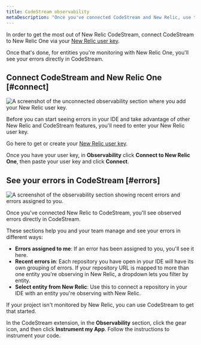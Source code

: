 ```yaml
---
title: CodeStream observability
metaDescription: "Once you've connected CodeStream and New Relic, use the observability section to see your errors."
---
```




In order to get the most out of New Relic CodeStream, connect CodeStream to New Relic One via your [New Relic user key](/docs/apis/intro-apis/new-relic-api-keys/#user-api-key).

Once that's done, for entities you're monitoring with New Relic One, you'll see your errors directly in CodeStream.

## Connect CodeStream and New Relic One [#connect]

<img
  src={observabilitySectionConnect1}
  title="The unconnected observability section where you add your New Relic user key."
  alt="A screenshot of the unconnected observability section where you add your New Relic user key."
/>

<figcaption>
  Before you can start seeing errors in your IDE and take advantage of other New Relic and CodeStream features, you'll need to enter your New Relic user key.
</figcaption>

Go here to get or create your [New Relic user key](https://one.newrelic.com/launcher/api-keys-ui.api-keys-launcher).

Once you have your user key, in **Observability** click **Connect to New Relic One**, then paste your user key and click **Connect**.

## See your errors in CodeStream [#errors]

<img
  src={observabilitySectionConnected1}
  title="The observability section shows recent errors and errors assigned to you."
  alt="A screenshot of the observability section showing recent errors and errors assigned to you."
/>

<figcaption>
  Once you've connected New Relic to CodeStream, you'll see observed errors directly in CodeStream.
</figcaption>

These sections help you and your team manage and see your errors in different ways:

* **Errors assigned to me**: If an error has been assigned to you, you'll see it here.
* **Recent errors in**: Each repository you have open in your IDE will have its own grouping of errors. If your repository URL is mapped to more than one entity you're observing in New Relic, a dropdown lets you filter by entity.
* **Select entity from New Relic**: Use this to connect a repository in your IDE with an entity you're observing with New Relic.

<Callout variant="tip">
  If your project isn't monitored by New Relic, you can use CodeStream to get that started.

  In the CodeStream extension, in the **Observability** section, click the gear icon, and then click **Instrument my App**. Follow the instructions to instrument your code.
</Callout>
